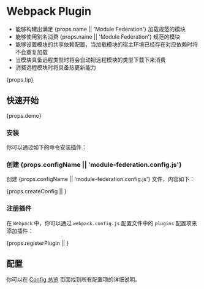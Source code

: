 # Webpack Plugin

- 能够构建出满足 {props.name || 'Module Federation'} 加载规范的模块
- 能够使用别名消费 {props.name || 'Module Federation'} 规范的模块
- 能够设置模块的共享依赖配置，当加载模块的宿主环境已经存在对应依赖时将不会重复加载
- 当模块具备远程类型时将会自动把远程模块的类型下载下来消费
- 消费远程模块时将具备热更新能力

{props.tip}

## 快速开始

{props.demo}

### 安装

你可以通过如下的命令安装插件：


<InstallKit
  pkgName={props.pkgName}
/>

### 创建 {props.configName || 'module-federation.config.js'}

创建 {props.configName || 'module-federation.config.js'} 文件，内容如下：


{props.createConfig || <CreateConfig />}

### 注册插件

在 `Webpack` 中，你可以通过 `webpack.config.js` 配置文件中的 `plugins` 配置项来添加插件：


{props.registerPlugin || <RegisterPlugin />}

## 配置

你可以在 [Config 总览](../../configure/index) 页面找到所有配置项的详细说明。
